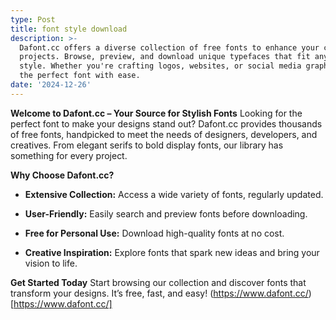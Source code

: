 ```yaml
---
type: Post
title: font style download
description: >-
  Dafont.cc offers a diverse collection of free fonts to enhance your creative
  projects. Browse, preview, and download unique typefaces that fit any design
  style. Whether you're crafting logos, websites, or social media graphics, find
  the perfect font with ease.
date: '2024-12-26'
---
```

**Welcome to Dafont.cc – Your Source for Stylish Fonts**
Looking for the perfect font to make your designs stand out? Dafont.cc provides thousands of free fonts, handpicked to meet the needs of designers, developers, and creatives. From elegant serifs to bold display fonts, our library has something for every project.

**Why Choose Dafont.cc?**

*   **Extensive Collection:** Access a wide variety of fonts, regularly updated.

*   **User-Friendly:** Easily search and preview fonts before downloading.

*   **Free for Personal Use:** Download high-quality fonts at no cost.

*   **Creative Inspiration:** Explore fonts that spark new ideas and bring your vision to life.

**Get Started Today**
Start browsing our collection and discover fonts that transform your designs. It’s free, fast, and easy! (https://www.dafont.cc/)[https://www.dafont.cc/]
